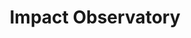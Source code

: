 ---
title: Impact Observatory
url: https://www.impactobservatory.com/
image: ./media/observatory_logo.png
group: Bronze
---